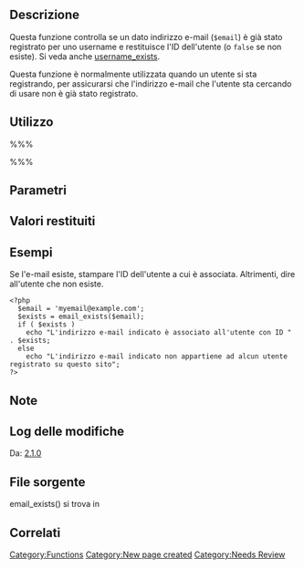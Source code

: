 {{Languages|
{{en|Function Reference/email_exists}}
{{it|Riferimento funzioni/email_exists}}
}}

== Descrizione ==

Questa funzione controlla se un dato indirizzo e-mail (<tt>$email</tt>) è già stato registrato per uno username e restituisce l'ID dell'utente (o <tt>false</tt> se non esiste). Si veda anche [[it:Riferimento funzioni/username exists|username_exists]].

Questa funzione è normalmente utilizzata quando un utente si sta registrando, per assicurarsi che l'indirizzo e-mail che l'utente sta cercando di usare non è già stato registrato.

== Utilizzo ==
%%%<?php
   if( email_exists( $email )) {
      /* codice da eseguire se l'e-mail esiste */
   }
?>%%%

== Parametri ==

{{it:Parameter|$email|string|L'indirizzo e-mail da controllare.}}

== Valori restituiti ==
{{it:Return||integer/boolean|Se l'e-mail esiste viene restituito l'ID dell'utente a cui è associata. Se non esiste viene restituito <tt>false</tt>.}}

== Esempi ==
Se l'e-mail esiste, stampare l'ID dell'utente a cui è associata. Altrimenti, dire all'utente che non esiste.
<pre><?php
  $email = 'myemail@example.com';
  $exists = email_exists($email);
  if ( $exists )
    echo "L'indirizzo e-mail indicato è associato all'utente con ID " . $exists;
  else
    echo "L'indirizzo e-mail indicato non appartiene ad alcun utente registrato su questo sito";
?></pre>

== Note ==

== Log delle modifiche ==

Da: [[Version 2.1|2.1.0]]

== File sorgente ==

email_exists() si trova in {{Trac|wp-includes/user.php}}

== Correlati ==
{{Conditional Tags}}

{{it:Tag Footer}}

[[Category:Functions]]
[[Category:New page created]]
[[Category:Needs Review]]